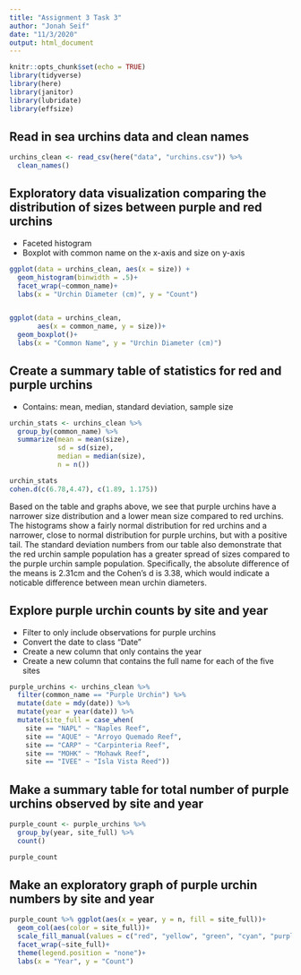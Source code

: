 ```yaml
---
title: "Assignment 3 Task 3"
author: "Jonah Seif"
date: "11/3/2020"
output: html_document
---
```


```r
knitr::opts_chunk$set(echo = TRUE)
library(tidyverse)
library(here)
library(janitor)
library(lubridate)
library(effsize)
```

## Read in sea urchins data and clean names

```r
urchins_clean <- read_csv(here("data", "urchins.csv")) %>% 
  clean_names()
```

## Exploratory data visualization comparing the distribution of sizes between purple and red urchins
- Faceted histogram 
- Boxplot with common name on the x-axis and size on y-axis

```r
ggplot(data = urchins_clean, aes(x = size)) +
  geom_histogram(binwidth = .5)+
  facet_wrap(~common_name)+
  labs(x = "Urchin Diameter (cm)", y = "Count")


ggplot(data = urchins_clean,
       aes(x = common_name, y = size))+
  geom_boxplot()+
  labs(x = "Common Name", y = "Urchin Diameter (cm)")
```

## Create a summary table of statistics for red and purple urchins
- Contains: mean, median, standard deviation, sample size

```r
urchin_stats <- urchins_clean %>% 
  group_by(common_name) %>% 
  summarize(mean = mean(size),
            sd = sd(size),
            median = median(size),
            n = n())

urchin_stats
cohen.d(c(6.78,4.47), c(1.89, 1.175))
```
Based on the table and graphs above, we see that purple urchins have a narrower size distribution and a lower mean size compared to red urchins. The histograms show a fairly normal distribution for red urchins and a narrower, close to normal distribution for purple urchins, but with a positive tail. The standard deviation numbers from our table also demonstrate that the red urchin sample population has a greater spread of sizes compared to the purple urchin sample population. Specifically, the absolute difference of the means is 2.31cm and the Cohen's d is 3.38, which would indicate a noticable difference between mean urchin diameters. 


## Explore purple urchin counts by site and year
- Filter to only include observations for purple urchins
- Convert the date to class "Date"
- Create a new column that only contains the year
- Create a new column that contains the full name for each of the five sites

```r
purple_urchins <- urchins_clean %>% 
  filter(common_name == "Purple Urchin") %>% 
  mutate(date = mdy(date)) %>% 
  mutate(year = year(date)) %>% 
  mutate(site_full = case_when(
    site == "NAPL" ~ "Naples Reef",
    site == "AQUE" ~ "Arroyo Quemado Reef",
    site == "CARP" ~ "Carpinteria Reef",
    site == "MOHK" ~ "Mohawk Reef",
    site == "IVEE" ~ "Isla Vista Reed"))
```


## Make a summary table for total number of purple urchins observed by site and year

```r
purple_count <- purple_urchins %>% 
  group_by(year, site_full) %>% 
  count()

purple_count
```

## Make an exploratory graph of purple urchin numbers by site and year

```r
purple_count %>% ggplot(aes(x = year, y = n, fill = site_full))+
  geom_col(aes(color = site_full))+
  scale_fill_manual(values = c("red", "yellow", "green", "cyan", "purple"))+
  facet_wrap(~site_full)+
  theme(legend.position = "none")+
  labs(x = "Year", y = "Count")
```












